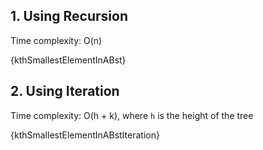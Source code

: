 

## 1. Using Recursion

Time complexity: O(n)

<MDXCodeBlock>{kthSmallestElementInABst}</MDXCodeBlock>

## 2. Using Iteration

Time complexity: O(h + k), where `h` is the height of the tree

<MDXCodeBlock>{kthSmallestElementInABstIteration}</MDXCodeBlock>
